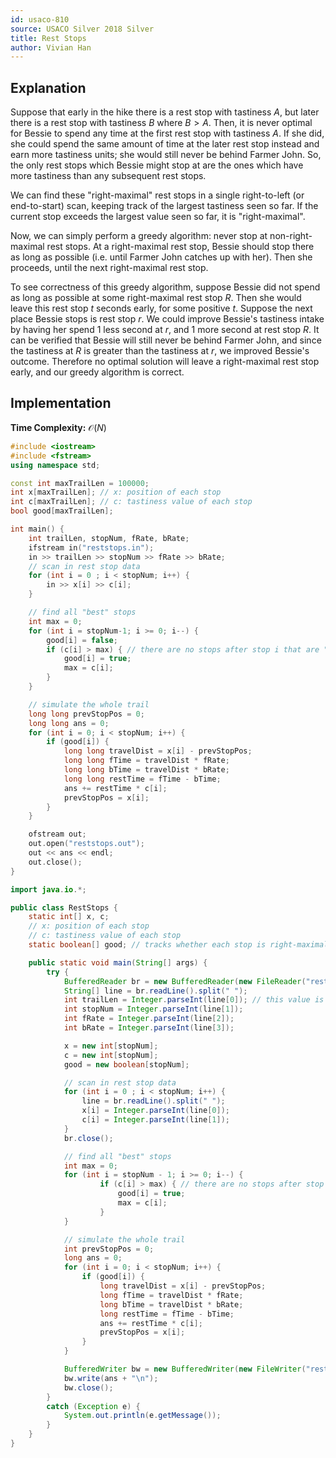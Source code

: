 ```yaml
---
id: usaco-810
source: USACO Silver 2018 Silver
title: Rest Stops
author: Vivian Han
---
```


## Explanation

Suppose that early in the hike there is a rest stop with tastiness $A$, but later there is a rest stop with tastiness $B$ where $B>A$. Then, it is never optimal for Bessie to spend any time at the first rest stop with tastiness $A$. If she did, she could spend the same amount of time at the later rest stop instead and earn more tastiness units; she would still never be behind Farmer John. So, the only rest stops which Bessie might stop at are the ones which have more tastiness than any subsequent rest stops.

We can find these "right-maximal" rest stops in a single right-to-left (or end-to-start) scan, keeping track of the largest tastiness seen so far. If the current stop exceeds the largest value seen so far, it is "right-maximal".

Now, we can simply perform a greedy algorithm: never stop at non-right-maximal rest stops. At a right-maximal rest stop, Bessie should stop there as long as possible (i.e. until Farmer John catches up with her). Then she proceeds, until the next right-maximal rest stop.

To see correctness of this greedy algorithm, suppose Bessie did not spend as long as possible at some right-maximal rest stop $R$. Then she would leave this rest stop $t$ seconds early, for some positive $t$. Suppose the next place Bessie stops is rest stop $r$. We could improve Bessie's tastiness intake by having her spend $1$ less second at $r$, and $1$ more second at rest stop $R$. It can be verified that Bessie will still never be behind Farmer John, and since the tastiness at $R$ is greater than the tastiness at $r$, we improved Bessie's outcome. Therefore no optimal solution will leave a right-maximal rest stop early, and our greedy algorithm is correct.

## Implementation

**Time Complexity:** $\mathcal{O}(N)$

<LanguageSection>

<CPPSection>

```cpp
#include <iostream>
#include <fstream>
using namespace std;

const int maxTrailLen = 100000;
int x[maxTrailLen]; // x: position of each stop
int c[maxTrailLen]; // c: tastiness value of each stop
bool good[maxTrailLen];

int main() {
	int trailLen, stopNum, fRate, bRate;
	ifstream in("reststops.in");
	in >> trailLen >> stopNum >> fRate >> bRate;
	// scan in rest stop data
	for (int i = 0 ; i < stopNum; i++) {
		in >> x[i] >> c[i];
	}

	// find all "best" stops
	int max = 0;
	for (int i = stopNum-1; i >= 0; i--) {
		good[i] = false;
		if (c[i] > max) { // there are no stops after stop i that are "better"
			good[i] = true;
			max = c[i];
		}
	}

	// simulate the whole trail
	long long prevStopPos = 0;
	long long ans = 0;
	for (int i = 0; i < stopNum; i++) {
		if (good[i]) {
			long long travelDist = x[i] - prevStopPos;
			long long fTime = travelDist * fRate;
			long long bTime = travelDist * bRate;
			long long restTime = fTime - bTime;
			ans += restTime * c[i];
			prevStopPos = x[i];
		}
	}

	ofstream out;
	out.open("reststops.out");
	out << ans << endl;
	out.close();
}
```

</CPPSection>

<JavaSection>

```java
import java.io.*;

public class RestStops {
	static int[] x, c; 
	// x: position of each stop
	// c: tastiness value of each stop
	static boolean[] good; // tracks whether each stop is right-maximal or not

	public static void main(String[] args) {
		try {
			BufferedReader br = new BufferedReader(new FileReader("reststops.in"));
			String[] line = br.readLine().split(" ");
			int trailLen = Integer.parseInt(line[0]); // this value is never used...
			int stopNum = Integer.parseInt(line[1]);
			int fRate = Integer.parseInt(line[2]);
			int bRate = Integer.parseInt(line[3]);

			x = new int[stopNum];
			c = new int[stopNum];
			good = new boolean[stopNum];

			// scan in rest stop data
			for (int i = 0 ; i < stopNum; i++) {
				line = br.readLine().split(" ");
				x[i] = Integer.parseInt(line[0]);
				c[i] = Integer.parseInt(line[1]);
			}
			br.close();

			// find all "best" stops
			int max = 0;
			for (int i = stopNum - 1; i >= 0; i--) {
					if (c[i] > max) { // there are no stops after stop i that are "better"
						good[i] = true;
						max = c[i];
					}
			}

			// simulate the whole trail
			int prevStopPos = 0;
			long ans = 0;
			for (int i = 0; i < stopNum; i++) {
				if (good[i]) {
					long travelDist = x[i] - prevStopPos;
					long fTime = travelDist * fRate;
					long bTime = travelDist * bRate;
					long restTime = fTime - bTime;
					ans += restTime * c[i];
					prevStopPos = x[i];
				}
			}

			BufferedWriter bw = new BufferedWriter(new FileWriter("reststops.out"));
			bw.write(ans + "\n");
			bw.close();
		}
		catch (Exception e) {
			System.out.println(e.getMessage());
		}
	}
}
```

</JavaSection>

</LanguageSection>
